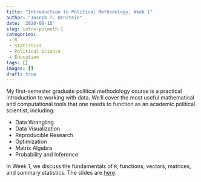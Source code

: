 ```yaml
---
title: "Introduction to Political Methodology, Week 1"
author: "Joseph T. Ornstein"
date: '2020-08-15'
slug: intro-polmeth-1
categories: 
 - R
 - Statistics
 - Political Science
 - Education
tags: []
images: []
draft: true
---
```


My first-semester graduate political methodology course is a practical introduction to working with data. We'll cover the most useful mathematical and computational tools that one needs to function as an academic political scientist, including: 

 - Data Wrangling
 - Data Visualization
 - Reproducible Research
 - Optimization
 - Matrix Algebra
 - Probability and Inference

In Week 1, we discuss the fundamentals of `R`, functions, vectors, matrices, and summary statistics. The slides are [here]().